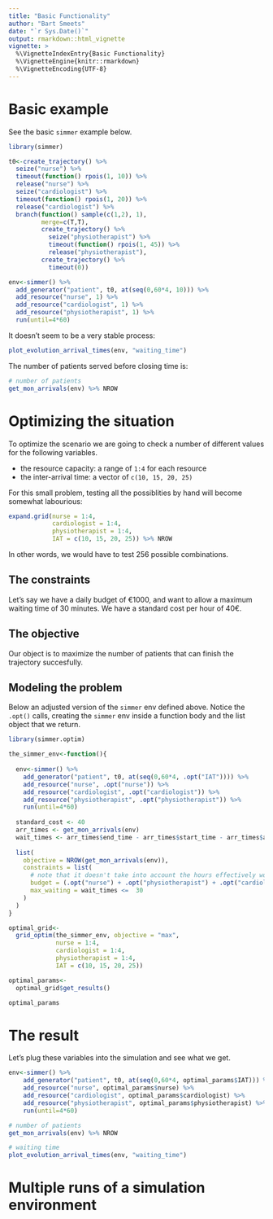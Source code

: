 ```yaml
---
title: "Basic Functionality"
author: "Bart Smeets"
date: "`r Sys.Date()`"
output: rmarkdown::html_vignette
vignette: >
  %\VignetteIndexEntry{Basic Functionality}
  %\VignetteEngine{knitr::rmarkdown}
  %\VignetteEncoding{UTF-8}
---
```


# Basic example

See the basic `simmer` example below.

```r
library(simmer)

t0<-create_trajectory() %>%
  seize("nurse") %>%
  timeout(function() rpois(1, 10)) %>%
  release("nurse") %>%
  seize("cardiologist") %>%
  timeout(function() rpois(1, 20)) %>%
  release("cardiologist") %>%
  branch(function() sample(c(1,2), 1),
         merge=c(T,T),
         create_trajectory() %>%
           seize("physiotherapist") %>%
           timeout(function() rpois(1, 45)) %>%
           release("physiotherapist"),
         create_trajectory() %>%
           timeout(0))

env<-simmer() %>%
  add_generator("patient", t0, at(seq(0,60*4, 10))) %>%
  add_resource("nurse", 1) %>%
  add_resource("cardiologist", 1) %>%
  add_resource("physiotherapist", 1) %>%
  run(until=4*60)
```

It doesn't seem to be a very stable process:

```r
plot_evolution_arrival_times(env, "waiting_time")
```

The number of patients served before closing time is: 

```r
# number of patients
get_mon_arrivals(env) %>% NROW
```


# Optimizing the situation

To optimize the scenario we are going to check a number of different values for the following variables.

- the resource capacity: a range of `1:4` for each resource
- the inter-arrival time: a vector of `c(10, 15, 20, 25)`

For this small problem, testing all the possiblities by hand will become somewhat labourious:

```r
expand.grid(nurse = 1:4,
            cardiologist = 1:4,
            physiotherapist = 1:4,
            IAT = c(10, 15, 20, 25)) %>% NROW

```

In other words, we would have to test 256 possible combinations.


## The constraints

Let's say we have a daily budget of €1000, and want to allow a maximum waiting time of 30 minutes.
We have a standard cost per hour of 40€.

## The objective

Our object is to maximize the number of patients that can finish the trajectory succesfully.

## Modeling the problem

Below an adjusted version of the `simmer` env defined above. Notice the `.opt()` calls, creating the `simmer` env inside a function body and the list object that we return.

```r
library(simmer.optim)

the_simmer_env<-function(){
  
  env<-simmer() %>%
    add_generator("patient", t0, at(seq(0,60*4, .opt("IAT")))) %>%
    add_resource("nurse", .opt("nurse")) %>%
    add_resource("cardiologist", .opt("cardiologist")) %>%
    add_resource("physiotherapist", .opt("physiotherapist")) %>%
    run(until=4*60)
  
  standard_cost <- 40
  arr_times <- get_mon_arrivals(env)
  wait_times <- arr_times$end_time - arr_times$start_time - arr_times$activity_time
  
  list(
    objective = NROW(get_mon_arrivals(env)),
    constraints = list(
      # note that it doesn't take into account the hours effectively worked but instead runtime
      budget = (.opt("nurse") + .opt("physiotherapist") + .opt("cardiologist")) * (now(env) / 60) * standard_cost <= 2000,
      max_waiting = wait_times <=  30
    )
  )
}

optimal_grid<-
  grid_optim(the_simmer_env, objective = "max", 
             nurse = 1:4,
             cardiologist = 1:4,
             physiotherapist = 1:4,
             IAT = c(10, 15, 20, 25))

optimal_params<-
  optimal_grid$get_results()

optimal_params
```

# The result

Let's plug these variables into the simulation and see what we get.

```r
env<-simmer() %>%
    add_generator("patient", t0, at(seq(0,60*4, optimal_params$IAT))) %>%
    add_resource("nurse", optimal_params$nurse) %>%
    add_resource("cardiologist", optimal_params$cardiologist) %>%
    add_resource("physiotherapist", optimal_params$physiotherapist) %>%
    run(until=4*60)

# number of patients
get_mon_arrivals(env) %>% NROW

# waiting time
plot_evolution_arrival_times(env, "waiting_time")
```

# Multiple runs of a simulation environment



